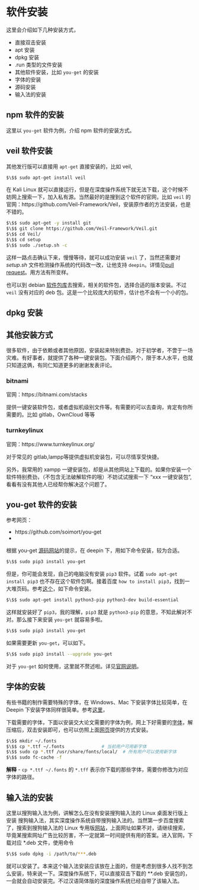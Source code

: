# 软件安装 {#software-install}

这里会介绍如下几种安装方式，

- 直接双击安装
- apt 安装
- dpkg 安装
- .run 类型的文件安装
- 其他软件安装，比如 `you-get` 的安装
- 字体的安装
- 源码安装
- 输入法的安装

## npm 软件的安装

这里以 `you-get` 软件为例，介绍 npm 软件的安装方式。

## veil 软件安装

其他发行版可以直接用 `apt-get` 直接安装的，比如 veil,

```bash
$\$$ sudo apt-get install veil
```

在 Kali Linux 就可以直接运行，但是在深度操作系统下就无法下载，这个时候不妨网上搜索一下，加入私有源。当然最好的是搜到这个软件的官网，比如 `veil` 的官网：https://github.com/Veil-Framework/Veil，安装原作者的方法安装，也是不错的。

```bash
$\$$ sudo apt-get -y install git
$\$$ git clone https://github.com/Veil-Framework/Veil.git
$\$$ cd Veil/
$\$$ cd setup
$\$$ sudo ./setup.sh -c
```

这样一路点击确认下来，慢慢等待，就可以成功安装 `veil` 了，当然还需要对 *setup.sh* 文件检测操作系统的代码改一改，让他支持 `deepin`。详情见[pull request](https://github.com/Veil-Framework/Veil/pull/130)。用方法有所变样。

也可以到 debian [软件包库](http://www.debian.org/distrib/packages)去搜索，相关的软件包，选择合适的版本安装。不过 `veil` 没有对应的 deb 包。这是一个比较庞大的软件，估计也不会有一个小的包。

## dpkg 安装

## 其他安装方式

很多软件，由于依赖或者其他原因，安装起来特别费劲，对于初学者，不啻于一场灾难。有好事者，就提供了各种一键安装包。下面介绍两个，限于本人水平，也就只知道这俩，有同仁知道更多的谢谢发表评论。

### bitnami

官网：https://bitnami.com/stacks

提供一键安装软件包，或者虚拟机级别文件等。有需要的可以去查询，肯定有你所需要的。比如 gitlab，OwnCloud 等等

### turnkeylinux

官网：https://www.turnkeylinux.org/

对于常见的 gitlab,lampp等提供虚拟机安装包，可以尽情享受快捷。

另外，我常用的 xampp 一键安装包，却是从其他网站上下载的。如果你安装一个软件特别费劲，（不包含无法破解软件的哦）不妨试试搜索一下 “xxx 一键安装包”,看看有没有其他人已经帮你解决这个问题了。

## you-get 软件的安装

参考网页：

+ https://github.com/soimort/you-get
+ 

根据 you-get [源码网站](https://github.com/soimort/you-get)的提示，在 deepin 下，用如下命令安装，较为合适。

```bash
$\$$ sudo pip3 install you-get
```

但是，你可能会发现，自己的电脑没有安装 `pip3` 软件。试着 `sudo apt-get install pip3` 也不存在这个软件包啊。接着百度 `how to install pip3`，找到一大堆页码。参考[这个](http://ask.xmodulo.com/install-pip-linux.html)，如下命令安装。

```bash
$\$$ sudo apt-get install python3-pip python3-dev build-essential
```

这样就安装好了 `pip3`，我的理解，`pip3` 就是 `python3-pip` 的意思，不知此解对不对。那么接下来安装 `you-get` 就容易多啦。

```bash
$\$$ sudo pip3 install you-get
```

如果需要更新 `you-get`，可以如下。

```bash
$\$$ sudo pip3 install --upgrade you-get
```

对于 `you-get` 如何使用，这里就不赘述啦。详见[官网说明](https://github.com/soimort/you-get)。

## 字体的安装

有些书籍的制作需要特殊的字体，在 Windows、Mac 下安装字体比较简单，在 Deepin 下安装字体同样很简单。参考[这里](https://github.com/weijianwen/SJTUThesis/blob/master/tex/app_setup.tex)，

下载需要的字体，下面以安装交大论文需要的字体为例，网上下好需要的[字体](http://download.csdn.net/download/bubifengyun/9695994)，解压缩后，双击安装即可，也可以仿照上面[网页](https://github.com/weijianwen/SJTUThesis/blob/master/tex/app_setup.tex)提供的方式安装。

```bash
$\$$ mkdir ~/.fonts
$\$$ cp *.ttf ~/.fonts				# 当前用户可用新字体
$\$$ sudo cp *.ttf /usr/share/fonts/local/	# 所有用户可以使用新字体
$\$$ sudo fc-cache -f
```

**解释**
- `cp *.ttf ~/.fonts` 的 `*.tff` 表示你下载的那些字体，需要你修改为对应字体的路径。

## 输入法的安装

这里以搜狗输入法为例，讲解怎么在没有安装搜狗输入法的 Linux 桌面发行版上安装 搜狗输入法，其实深度操作系统自带搜狗输入法的。当然第一步百度搜索了，搜索到搜狗输入法的 Linux 专用版[网站](http://pinyin.sogou.com/linux/)，上面网址如果不对，请继续搜索，毕竟某搜索网址广告比较厉害，不一定就第一时间提供有用的答案。进入官网，下载对应 *.deb 文件，使用命令

```bash
$\$$ sudo dpkg -i /path/to/***.deb
```

就可以安装了。本来这个输入法安装应该放在上面的，但是考虑到很多人找不到怎么安装，特来说一下。深度操作系统下，可以直接双击下载的 **.deb 安装包的，一会就会自动安装完。不过汉语简体版的深度操作系统已经自带了该输入法。